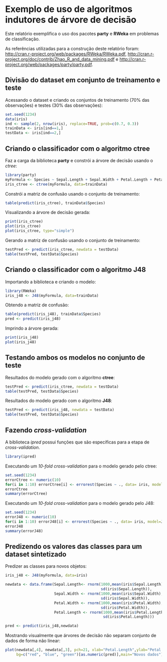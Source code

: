 Exemplo de uso de algoritmos indutores de árvore de decisão
===========================================================

Este relatório exemplifica o uso dos pacotes **party** e **RWeka** em problemas de classificação.

As referências utilizadas para a construção deste relatório foram: [http://cran.r-project.org/web/packages/RWeka/RWeka.pdf](http://cran.r-project.org/web/packages/RWeka/RWeka.pdf), [http://cran.r-project.org/doc/contrib/Zhao_R_and_data_mining.pdf](http://cran.r-project.org/doc/contrib/Zhao_R_and_data_mining.pdf) e [http://cran.r-project.org/web/packages/party/party.pdf](http://cran.r-project.org/web/packages/party/party.pdf).

Divisão do dataset em conjunto de treinamento e teste
-----------------------------------------------------

Acessando o dataset e criando os conjuntos de treinamento (70% das observações) e testes (30% das observações):

````r
set.seed(1234)
data(iris)
ind <- sample(2, nrow(iris), replace=TRUE, prob=c(0.7, 0.3))
trainData <- iris[ind==1,]
testData <- iris[ind==2,]
````

Criando o classificador com o algoritmo ctree
---------------------------------------------

Faz a carga da biblioteca **party** e constrói a árvore de decisão usando o _ctree_:

````r
library(party)
myFormula <- Species ~ Sepal.Length + Sepal.Width + Petal.Length + Petal.Width
iris_ctree <- ctree(myFormula, data=trainData)
````

Constrói a matriz de confusão usando o conjunto de treinamento:

````r
table(predict(iris_ctree), trainData$Species)
````

Visualizando a árvore de decisão gerada:

````r
print(iris_ctree)
plot(iris_ctree)
plot(iris_ctree, type="simple")
````

Gerando a matriz de confusão usando o conjunto de treinamento:

````r
testPred <- predict(iris_ctree, newdata = testData)
table(testPred, testData$Species)
````

Criando o classificador com o algoritmo J48
-------------------------------------------

Importando a biblioteca e criando o modelo:

````r
library(RWeka)
iris_j48 <- J48(myFormula, data=trainData)
````

Obtendo a matriz de confusão:

````r
table(predict(iris_j48), trainData$Species)
pred <- predict(iris_j48)
````

Imprindo a árvore gerada:

````r
print(iris_j48)
plot(iris_j48)
````

Testando ambos os modelos no conjunto de teste
----------------------------------------------

Resultados do modelo gerado com o algoritmo **ctree**:

````r
testPred <- predict(iris_ctree, newdata = testData)
table(testPred, testData$Species)
````

Resultados do modelo gerado com o algoritmo **J48**:

````r
testPred <- predict(iris_j48, newdata = testData)
table(testPred, testData$Species)
````

Fazendo _cross-validation_
--------------------------

A biblioteca _ipred_ possui funções que são específicas para a etapa de _cross-validation_.

````r
library(ipred)
````

Executando um _10-fold cross-validation_ para o modelo gerado pelo ctree:

````r
set.seed(1234)
errorCtree <- numeric(10)
for(i in 1:10) errorCtree[i] <- errorest(Species ~ ., data= iris, model=ctree)$error
errorCtree
summary(errorCtree)
````

Executando um _10-fold cross-validation_ para o modelo gerado pelo J48:

````r
set.seed(1234)
errorJ48 <- numeric(10)
for(i in 1:10) errorJ48[i] <- errorest(Species ~ ., data= iris, model=J48)$error
errorJ48
summary(errorJ48)
````

Predizendo os valores das classes para um dataset sintetizado
-------------------------------------------------------------

Predizer as classes para novos objetos:

````r
iris_j48 <- J48(myFormula, data=iris)

newdata <- data.frame(Sepal.Length<- rnorm(1000,mean(iris$Sepal.Length),
                                           sd(iris$Sepal.Length)),
                      Sepal.Width <- rnorm(1000,mean(iris$Sepal.Width),
                                           sd(iris$Sepal.Width)),
                      Petal.Width <- rnorm(1000,mean(iris$Petal.Width),
                                           sd(iris$Petal.Width)),
                      Petal.Length <- rnorm(1000,mean(iris$Petal.Length),
                                            sd(iris$Petal.Length)))

pred <- predict(iris_j48,newdata)
````

Mostrando visualmente que árvores de decisão não separam conjunto de dados de forma não linear:

````r
plot(newdata[,4], newdata[,3], pch=21, xlab="Petal.Length",ylab="Petal.Width",
     bg=c("red", "blue", "green")[as.numeric(pred)],main="Novos dados")
````


